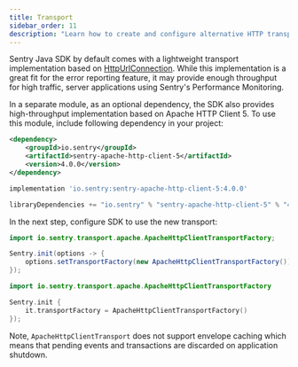 ```yaml
---
title: Transport
sidebar_order: 11
description: "Learn how to create and configure alternative HTTP transport implementation"
---
```


Sentry Java SDK by default comes with a lightweight transport implementation based on [HttpUrlConnection](https://docs.oracle.com/javase/8/docs/api/java/net/HttpURLConnection.html). While this implementation is a great fit for the error reporting feature, it may provide enough throughput for high traffic, server applications using Sentry's Performance Monitoring.

In a separate module, as an optional dependency, the SDK also provides high-throughput implementation based on Apache HTTP Client 5. To use this module, include following dependency in your project:

```xml {tabTitle:Maven}
<dependency>
    <groupId>io.sentry</groupId>
    <artifactId>sentry-apache-http-client-5</artifactId>
    <version>4.0.0</version>
</dependency>
```

```groovy {tabTitle:Gradle}
implementation 'io.sentry:sentry-apache-http-client-5:4.0.0'
```

```scala {tabTitle:SBT}
libraryDependencies += "io.sentry" % "sentry-apache-http-client-5" % "4.0.0"
```

In the next step, configure SDK to use the new transport:

```java {tabTitle:Java}
import io.sentry.transport.apache.ApacheHttpClientTransportFactory;

Sentry.init(options -> {
    options.setTransportFactory(new ApacheHttpClientTransportFactory());
});
```

```kotlin {tabTitle:Kotlin}
import io.sentry.transport.apache.ApacheHttpClientTransportFactory

Sentry.init {
    it.transportFactory = ApacheHttpClientTransportFactory()
});
```

Note, `ApacheHttpClientTransport` does not support envelope caching which means that pending events and transactions are discarded on application shutdown.
